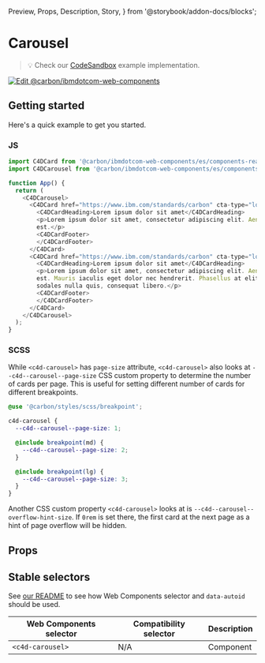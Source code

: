   Preview,
  Props,
  Description,
  Story,
} from '@storybook/addon-docs/blocks';

# Carousel

> 💡 Check our
> [CodeSandbox](https://githubbox.com/carbon-design-system/carbon-for-ibm-dotcom/tree/main/packages/web-components/examples/codesandbox/components-react/carousel)
> example implementation.

[![Edit @carbon/ibmdotcom-web-components](https://codesandbox.io/static/img/play-codesandbox.svg)](https://githubbox.com/carbon-design-system/carbon-for-ibm-dotcom/tree/main/packages/web-components/examples/codesandbox/components-react/carousel)

## Getting started

Here's a quick example to get you started.

### JS

```javascript
import C4DCard from '@carbon/ibmdotcom-web-components/es/components-react/card/index';
import C4DCarousel from '@carbon/ibmdotcom-web-components/es/components-react/carousel/index';

function App() {
  return (
    <C4DCarousel>
      <C4DCard href="https://www.ibm.com/standards/carbon" cta-type="local">
        <C4DCardHeading>Lorem ipsum dolor sit amet</C4DCardHeading>
        <p>Lorem ipsum dolor sit amet, consectetur adipiscing elit. Aenean et ultricies
        est.</p>
        <C4DCardFooter>
        </C4DCardFooter>
      </C4DCard>
      <C4DCard href="https://www.ibm.com/standards/carbon" cta-type="local">
        <C4DCardHeading>Lorem ipsum dolor sit amet</C4DCardHeading>
        <p>Lorem ipsum dolor sit amet, consectetur adipiscing elit. Aenean et ultricies
        est. Mauris iaculis eget dolor nec hendrerit. Phasellus at elit sollicitudin,
        sodales nulla quis, consequat libero.</p>
        <C4DCardFooter>
        </C4DCardFooter>
      </C4DCard>
    </C4DCarousel>
  );
}
```

### SCSS

While `<c4d-carousel>` has `page-size` attribute, `<c4d-carousel>` also looks at
`--c4d--carousel--page-size` CSS custom property to determine the number of
cards per page. This is useful for setting different number of cards for
different breakpoints.

```scss
@use '@carbon/styles/scss/breakpoint';

c4d-carousel {
  --c4d--carousel--page-size: 1;

  @include breakpoint(md) {
    --c4d--carousel--page-size: 2;
  }

  @include breakpoint(lg) {
    --c4d--carousel--page-size: 3;
  }
}
```

Another CSS custom property `<c4d-carousel>` looks at is
`--c4d--carousel--overflow-hint-size`. If `0rem` is set there, the first card at
the next page as a hint of page overflow will be hidden.

## Props

<Props of={PropTypesRef} />

## Stable selectors

See
[our README](https://github.com/carbon-design-system/carbon-for-ibm-dotcom/tree/main/packages/web-components#stable-selectors-for-analytics-and-integratione2e-testing-in-web-components)
to see how Web Components selector and `data-autoid` should be used.

| Web Components selector | Compatibility selector | Description |
| ----------------------- | ---------------------- | ----------- |
| `<c4d-carousel>`        | N/A                    | Component   |

<Description markdown={contributing} />
